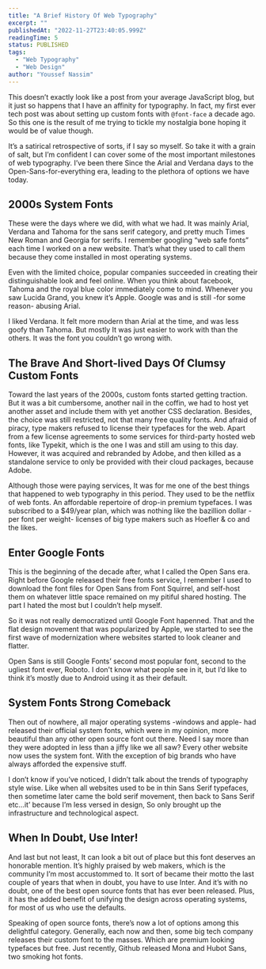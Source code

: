 ```yaml
---
title: "A Brief History Of Web Typography"
excerpt: ""
publishedAt: "2022-11-27T23:40:05.999Z"
readingTime: 5
status: PUBLISHED
tags:
  - "Web Typography"
  - "Web Design"
author: "Youssef Nassim"
---
```


This doesn’t exactly look like a post from your average JavaScript blog, but it just so happens that I have an affinity for typography. In fact, my first ever tech post was about setting up custom fonts with `@font-face` a decade ago. So this one is the result of me trying to tickle my nostalgia bone hoping it would be of value though.

It’s a satirical retrospective of sorts, if I say so myself. So take it with a grain of salt, but I’m confident I can cover some of the most important milestones of web typography. I’ve been there Since the Arial and Verdana days to the Open-Sans-for-everything era, leading to the plethora of options we have today.

## 2000<span className="lowercase">s</span> System Fonts

These were the days where we did, with what we had. It was mainly Arial, Verdana and Tahoma for the sans serif category, and pretty much Times New Roman and Georgia for serifs. I remember googling “web safe fonts” each time I worked on a new website. That’s what they used to call them because they come installed in most operating systems.

Even with the limited choice, popular companies succeeded in creating their distinguishable look and feel online. When you think about facebook, Tahoma and the royal blue color immediately come to mind. Whenever you saw Lucida Grand, you knew it’s Apple. Google was and is still -for some reason- abusing Arial.

I liked Verdana. It felt more modern than Arial at the time, and was less goofy than Tahoma. But mostly It was just easier to work with than the others. It was the font you couldn’t go wrong with.

## The Brave And Short-lived Days Of Clumsy Custom Fonts

Toward the last years of the 2000s, custom fonts started getting traction. But it was a bit cumbersome, another nail in the coffin, we had to host yet another asset and include them with yet another CSS declaration. Besides, the choice was still restricted, not that many free quality fonts. And afraid of piracy, type makers refused to license their typefaces for the web. Apart from a few license agreements to some services for third-party hosted web fonts, like Typekit, which is the one I was and still am using to this day. However, it was acquired and rebranded by Adobe, and then killed as a standalone service to only be provided with their cloud packages, because Adobe.

Although those were paying services, It was for me one of the best things that happened to web typography in this period. They used to be the netflix of web fonts. An affordable repertoire of drop-in premium typefaces. I was subscribed to a $49/year plan, which was nothing like the bazillion dollar -per font per weight- licenses of big type makers such as Hoefler & co and the likes.

## Enter Google Fonts

This is the beginning of the decade after, what I called the Open Sans era. Right before Google released their free fonts service, I remember I used to download the font files for Open Sans from Font Squirrel, and self-host them on whatever little space remained on my pitiful shared hosting. The part I hated the most but I couldn’t help myself.

So it was not really democratized until Google Font hapenned. That and the flat design movement that was popularized by Apple, we started to see the first wave of modernization where websites started to look cleaner and flatter.

Open Sans is still Google Fonts’ second most popular font, second to the ugliest font ever, Roboto. I don't know what people see in it, but I’d like to think it’s mostly due to Android using it as their default.

## System Fonts Strong Comeback

Then out of nowhere, all major operating systems -windows and apple- had released their official system fonts, which were in my opinion, more beautiful than any other open source font out there. Need I say more than they were adopted in less than a jiffy like we all saw? Every other website now uses the system font. With the exception of big brands who have always afforded the expensive stuff.

I don’t know if you’ve noticed, I didn’t talk about the trends of typography style wise. Like when all websites used to be in thin Sans Serif typefaces, then sometime later came the bold serif movement, then back to Sans Serif etc…it’ because I’m less versed in design, So only brought up the infrastructure and technological aspect.

## When In Doubt, Use Inter!

And last but not least, It can look a bit out of place but this font deserves an honorable mention. It’s highly praised by web makers, which is the community I’m most accustommed to. It sort of became their motto the last couple of years that when in doubt, you have to use Inter. And it’s with no doubt, one of the best open source fonts that has ever been released. Plus, it has the added benefit of unifying the design across operating systems, for most of us who use the defaults.

Speaking of open source fonts, there’s now a lot of options among this delightful category. Generally, each now and then, some big tech company releases their custom font to the masses. Which are premium looking typefaces but free. Just recently, Github released Mona and Hubot Sans, two smoking hot fonts.
